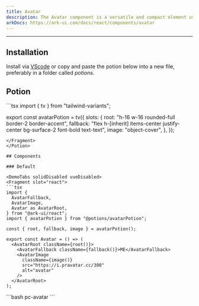 ```yaml
---
title: Avatar
description: The Avatar component is a versatile and compact element used for representing users or entities via images or initials. It's commonly used in headers, user interfaces, or anywhere you need to display a user's picture or initials.
arkDocs: https://ark-ui.com/docs/react/components/avatar
---
```


---


<div class="p-4 w-full flex justify-center items-center bg-surface-2 rounded-md">
    <div className="flex items-center not-prose">
      <Avatar client:load/>
    </div>
</div>

## Installation

Install via [VScode](/docs/getting-started/vsc) or copy and paste the potion below into a new file, preferably in a folder called *potions*.

## Potion 

<Potion>
<Fragment slot="contentSlot">
```tsx
import { tv } from "tailwind-variants";

export const avatarPotion = tv({
  slots: {
    root: "h-16 w-16 rounded-full border-2 border-accent",
    fallback:
      "flex h-[inherit] items-center justify-center bg-surface-2 font-bold text-text",
    image: "object-cover",
  },
});

```
</Fragment>
</Potion>

## Components 

### Default

<DemoTabs solidDisabled vueDisabled>
<Fragment slot="react">
```tsx
import {
  AvatarFallback,
  AvatarImage,
  Avatar as AvatarRoot,
} from "@ark-ui/react";
import { avatarPotion } from "@potions/avatarPotion";

const { root, fallback, image } = avatarPotion();

export const Avatar = () => (
  <AvatarRoot className={root()}>
    <AvatarFallback className={fallback()}>ME</AvatarFallback>
    <AvatarImage
      className={image()}
      src="https://i.pravatar.cc/300"
      alt="avatar"
    />
  </AvatarRoot>
);

```
</Fragment>

<Fragment slot="vsc">
```bash
pc-avatar 
```
</Fragment>

</DemoTabs>


